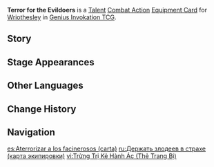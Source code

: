 {{About|the [[Genius Invokation TCG]] Equipment Card|[[Wriothesley]]'s [[Constellation|1st Constellation]]|Terror for the Evildoers}}
{{Genius Invokation TCG Infobox
|title     = Terror for the Evildoers
|id        = 211111
|image     = Terror for the Evildoers Equipment Card.png
|type      = Equipment Card
|group     = Talent;Combat Action
|character = Wriothesley
|skill     =  Forceful Fists of Frost
|effect    = '''Combat Action''': When your active character is '''Wriothesley''', equip this card.<br>After Wriothesley equips this card, immediately use '''[[ Forceful Fists of Frost (Character Card Skill)| Forceful Fists of Frost]]''' once.<br>When Wriothesley, who has this card equipped, takes DMG or is healed, accumulate 1 '''"Penalty"''' point.<br>When Wriothesley, with this card equipped, uses a Skill: If there are 3 '''"Penalty"''' points, consume 3 points to cause this Skill to deal +1 DMG.
|matching  = 1
|unaligned = 2
|element   = Cryo
|source1   = Achieve victory within 6 Rounds in [[Genius Invokation TCG/Stage/Wriothesley/Friendly Fracas|Friendly Fracas (Wriothesley)]]
|source2   = Win with less than 2 characters defeated in [[Genius Invokation TCG/Stage/Wriothesley/Friendly Fracas|Friendly Fracas (Wriothesley)]]
}}
'''Terror for the Evildoers''' is a [[Talent Card|Talent]] [[Combat Action Card|Combat Action]] [[Equipment Card]] for [[Wriothesley (Character Card)|Wriothesley]] in [[Genius Invokation TCG]].

==Story==
{{Description|"Stay cool and face your guilt!"|title=Wriothesley: Terror for the Evildoers}}

==Stage Appearances==
{{Genius Invokation TCG Stage Appearances}}

==Other Languages==
{{Other Languages|Transclude=Terror for the Evildoers}}

==Change History==
{{Change History|4.7}}

==Navigation==
{{Genius Invokation TCG Navbox|Equipment Card}}

[[es:Aterrorizar a los facinerosos (carta)]]
[[ru:Держать злодеев в страхе (карта экипировки)]]
[[vi:Trừng Trị Kẻ Hành Ác (Thẻ Trang Bị)]]